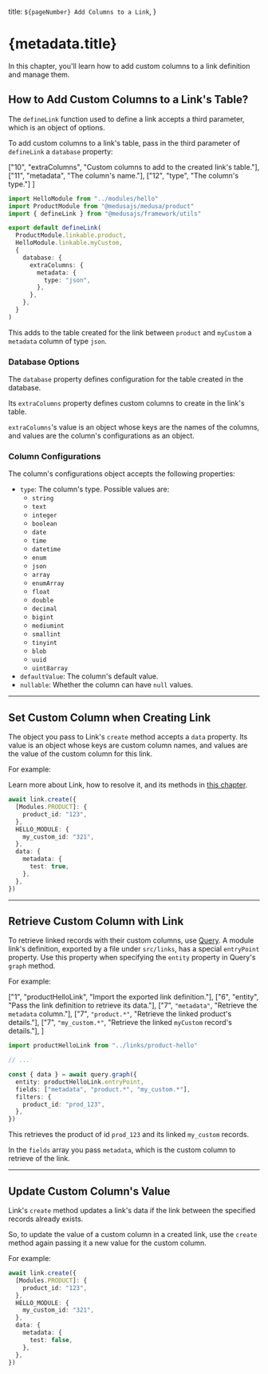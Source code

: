   title: `${pageNumber} Add Columns to a Link`,
}

# {metadata.title}

In this chapter, you'll learn how to add custom columns to a link definition and manage them.

## How to Add Custom Columns to a Link's Table?

The `defineLink` function used to define a link accepts a third parameter, which is an object of options.

To add custom columns to a link's table, pass in the third parameter of `defineLink` a `database` property:

  ["10", "extraColumns", "Custom columns to add to the created link's table."],
  ["11", "metadata", "The column's name."],
  ["12", "type", "The column's type."]
]

```ts highlights={linkHighlights}
import HelloModule from "../modules/hello"
import ProductModule from "@medusajs/medusa/product"
import { defineLink } from "@medusajs/framework/utils"

export default defineLink(
  ProductModule.linkable.product,
  HelloModule.linkable.myCustom,
  {
    database: {
      extraColumns: {
        metadata: {
          type: "json",
        },
      },
    },
  }
)
```

This adds to the table created for the link between `product` and `myCustom` a `metadata` column of type `json`.

### Database Options

The `database` property defines configuration for the table created in the database.

Its `extraColumns` property defines custom columns to create in the link's table.

`extraColumns`'s value is an object whose keys are the names of the columns, and values are the column's configurations as an object.

### Column Configurations

The column's configurations object accepts the following properties:

- `type`: The column's type. Possible values are:
    - `string`
    - `text`
    - `integer`
    - `boolean`
    - `date`
    - `time`
    - `datetime`
    - `enum`
    - `json`
    - `array`
    - `enumArray`
    - `float`
    - `double`
    - `decimal`
    - `bigint`
    - `mediumint`
    - `smallint`
    - `tinyint`
    - `blob`
    - `uuid`
    - `uint8array`
- `defaultValue`: The column's default value.
- `nullable`: Whether the column can have `null` values.

---

## Set Custom Column when Creating Link

The object you pass to Link's `create` method accepts a `data` property. Its value is an object whose keys are custom column names, and values are the value of the custom column for this link.

For example:

<Note>

Learn more about Link, how to resolve it, and its methods in [this chapter](../link/page.mdx).

</Note>

```ts
await link.create({
  [Modules.PRODUCT]: {
    product_id: "123",
  },
  HELLO_MODULE: {
    my_custom_id: "321",
  },
  data: {
    metadata: {
      test: true,
    },
  },
})
```

---

## Retrieve Custom Column with Link

To retrieve linked records with their custom columns, use [Query](../query/page.mdx). A module link's definition, exported by a file under `src/links`, has a special `entryPoint` property. Use this property when specifying the `entity` property in Query's `graph` method.

For example:

  ["1", "productHelloLink", "Import the exported link definition."],
  ["6", "entity", "Pass the link definition to retrieve its data."],
  ["7", `"metadata"`, "Retrieve the `metadata` column."],
  ["7", `"product.*"`, "Retrieve the linked product's details."],
  ["7", `"my_custom.*"`, "Retrieve the linked `myCustom` record's details."],
]

```ts highlights={retrieveHighlights}
import productHelloLink from "../links/product-hello"

// ...

const { data } = await query.graph({
  entity: productHelloLink.entryPoint,
  fields: ["metadata", "product.*", "my_custom.*"],
  filters: {
    product_id: "prod_123",
  },
})
```

This retrieves the product of id `prod_123` and its linked `my_custom` records.

In the `fields` array you pass `metadata`, which is the custom column to retrieve of the link.

---

## Update Custom Column's Value

Link's `create` method updates a link's data if the link between the specified records already exists.

So, to update the value of a custom column in a created link, use the `create` method again passing it a new value for the custom column.

For example:

```ts
await link.create({
  [Modules.PRODUCT]: {
    product_id: "123",
  },
  HELLO_MODULE: {
    my_custom_id: "321",
  },
  data: {
    metadata: {
      test: false,
    },
  },
})
```
